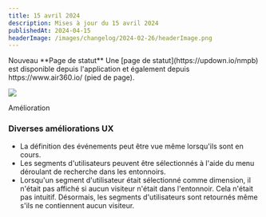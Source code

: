 ```yaml
---
title: 15 avril 2024
description: Mises à jour du 15 avril 2024
publishedAt: 2024-04-15
headerImage: /images/changelog/2024-02-26/headerImage.png
---
```


<Badge variant="noLink" className="m-0">
  <span>Nouveau</span>
</Badge>
**Page de statut**
Une [page de statut](https://updown.io/nmpb) est disponible depuis l'application et également depuis https://www.air360.io/ (pied de page).

![](/images/changelog/2024-04-15/1.png)

<Badge variant="noLink" className="m-0">
  <span>Amélioration</span>
</Badge>

### Diverses améliorations UX
- La définition des événements peut être vue même lorsqu'ils sont en cours.
- Les segments d'utilisateurs peuvent être sélectionnés à l'aide du menu déroulant de recherche dans les entonnoirs.
- Lorsqu'un segment d'utilisateur était sélectionné comme dimension, il n'était pas affiché si aucun visiteur n'était dans l'entonnoir. Cela n'était pas intuitif. Désormais, les segments d'utilisateurs sont retournés même s'ils ne contiennent aucun visiteur.
